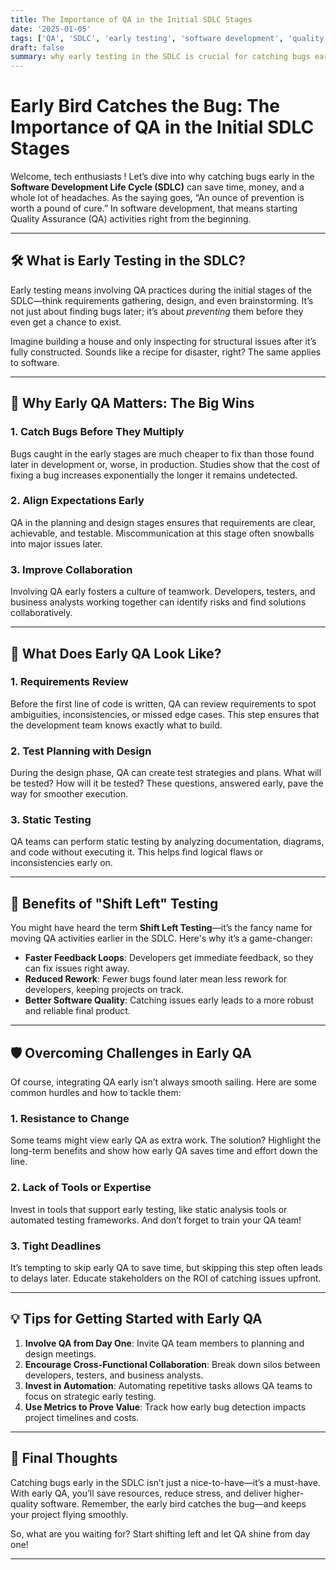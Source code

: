 ```yaml
---
title: The Importance of QA in the Initial SDLC Stages
date: '2025-01-05'
tags: ['QA', 'SDLC', 'early testing', 'software development', 'quality assurance']
draft: false
summary: why early testing in the SDLC is crucial for catching bugs early, saving time, and improving software quality.
---
```


# Early Bird Catches the Bug: The Importance of QA in the Initial SDLC Stages

Welcome, tech enthusiasts ! Let’s dive into why catching bugs early in the **Software Development Life Cycle (SDLC)** can save time, money, and a whole lot of headaches. As the saying goes, “An ounce of prevention is worth a pound of cure.” In software development, that means starting Quality Assurance (QA) activities right from the beginning.

---

## 🛠️ What is Early Testing in the SDLC?

Early testing means involving QA practices during the initial stages of the SDLC—think requirements gathering, design, and even brainstorming. It’s not just about finding bugs later; it’s about *preventing* them before they even get a chance to exist. 

Imagine building a house and only inspecting for structural issues after it’s fully constructed. Sounds like a recipe for disaster, right? The same applies to software.

---

## 🐞 Why Early QA Matters: The Big Wins

### 1. **Catch Bugs Before They Multiply**
Bugs caught in the early stages are much cheaper to fix than those found later in development or, worse, in production. Studies show that the cost of fixing a bug increases exponentially the longer it remains undetected.

### 2. **Align Expectations Early**
QA in the planning and design stages ensures that requirements are clear, achievable, and testable. Miscommunication at this stage often snowballs into major issues later.

### 3. **Improve Collaboration**
Involving QA early fosters a culture of teamwork. Developers, testers, and business analysts working together can identify risks and find solutions collaboratively.

---

## 👀 What Does Early QA Look Like?

### 1. **Requirements Review**
Before the first line of code is written, QA can review requirements to spot ambiguities, inconsistencies, or missed edge cases. This step ensures that the development team knows exactly what to build.

### 2. **Test Planning with Design**
During the design phase, QA can create test strategies and plans. What will be tested? How will it be tested? These questions, answered early, pave the way for smoother execution.

### 3. **Static Testing**
QA teams can perform static testing by analyzing documentation, diagrams, and code without executing it. This helps find logical flaws or inconsistencies early on.

---

## 🚀 Benefits of "Shift Left" Testing

You might have heard the term **Shift Left Testing**—it’s the fancy name for moving QA activities earlier in the SDLC. Here's why it’s a game-changer:

- **Faster Feedback Loops**: Developers get immediate feedback, so they can fix issues right away.
- **Reduced Rework**: Fewer bugs found later mean less rework for developers, keeping projects on track.
- **Better Software Quality**: Catching issues early leads to a more robust and reliable final product.

---

## 🛡️ Overcoming Challenges in Early QA

Of course, integrating QA early isn’t always smooth sailing. Here are some common hurdles and how to tackle them:

### 1. **Resistance to Change**
Some teams might view early QA as extra work. The solution? Highlight the long-term benefits and show how early QA saves time and effort down the line.

### 2. **Lack of Tools or Expertise**
Invest in tools that support early testing, like static analysis tools or automated testing frameworks. And don’t forget to train your QA team!

### 3. **Tight Deadlines**
It’s tempting to skip early QA to save time, but skipping this step often leads to delays later. Educate stakeholders on the ROI of catching issues upfront.

---

## 💡 Tips for Getting Started with Early QA

1. **Involve QA from Day One**: Invite QA team members to planning and design meetings.
2. **Encourage Cross-Functional Collaboration**: Break down silos between developers, testers, and business analysts.
3. **Invest in Automation**: Automating repetitive tasks allows QA teams to focus on strategic early testing.
4. **Use Metrics to Prove Value**: Track how early bug detection impacts project timelines and costs.

---

## 🎯 Final Thoughts

Catching bugs early in the SDLC isn’t just a nice-to-have—it’s a must-have. With early QA, you’ll save resources, reduce stress, and deliver higher-quality software. Remember, the early bird catches the bug—and keeps your project flying smoothly.

So, what are you waiting for? Start shifting left and let QA shine from day one!

---

